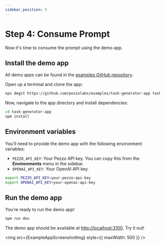 ```yaml
---
sidebar_position: 5
---
```


# Step 4: Consume Prompt

Now it's time to consume the prompt using the demo app.

## Install the demo app

All demo apps can be found in the [examples GitHub repository](https://github.com/pezzolabs/examples).

Open up a terminal and clone the app:

```bash
npx degit https://github.com/pezzolabs/examples/task-generator-app task-generator-app
```

Now, navigate to the app directory and install dependencies:

```bash
cd task-generator-app
npm install
```

## Environment variables
You'll need to provide the demo app with the following environment variables:
- `PEZZO_API_KEY`: Your Pezzo API key. You can copy this from the **Environments** menu in the sidebar.
- `OPENAI_API_KEY`: Your OpenAI API key.

```bash
export PEZZO_API_KEY=your-pezzo-api-key
export OPENAI_API_KEY=your-openai-api-key
```

## Run the demo app
You're ready to run the demo app!

```bash
npm run dev
```

The demo app should be available at [http://localhost:3100](http://localhost:3100). Try it out!

<img src={ExampleAppScreenshotImg} style={{ maxWidth: 500 }} />